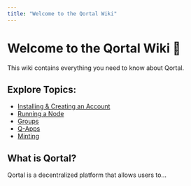 ```yaml
---
title: "Welcome to the Qortal Wiki"
---
```


# Welcome to the Qortal Wiki 📖

This wiki contains everything you need to know about Qortal.

## Explore Topics:
- [Installing & Creating an Account](/wiki/installing)
- [Running a Node](/wiki/running-a-node)
- [Groups](/wiki/groups)
- [Q-Apps](/wiki/q-apps)
- [Minting](/wiki/minting)

## What is Qortal?
Qortal is a decentralized platform that allows users to...
